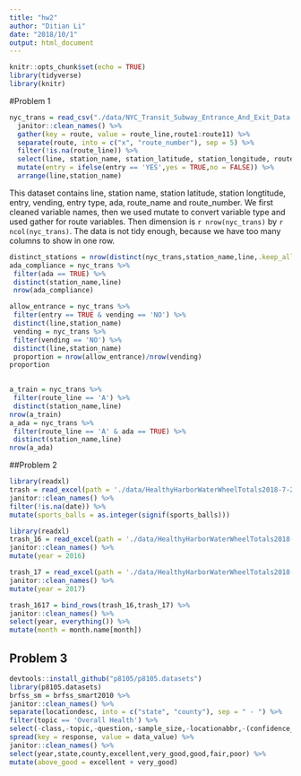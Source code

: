 ```yaml
---
title: "hw2"
author: "Ditian Li"
date: "2018/10/1"
output: html_document
---
```



```r
knitr::opts_chunk$set(echo = TRUE)
library(tidyverse)
library(knitr)
```

#Problem 1

```r

nyc_trans = read_csv("./data/NYC_Transit_Subway_Entrance_And_Exit_Data.csv") %>%
  janitor::clean_names() %>%
  gather(key = route, value = route_line,route1:route11) %>%
  separate(route, into = c("x", "route_number"), sep = 5) %>%
  filter(!is.na(route_line)) %>%
  select(line, station_name, station_latitude, station_longitude, route_number,route_line, entry,     vending, entrance_type, ada) %>%
  mutate(entry = ifelse(entry == 'YES',yes = TRUE,no = FALSE)) %>%
  arrange(line,station_name)

```

This dataset contains line, station name, station latitude, station longtitude, entry, vending, entry type, ada, route_name and route_number. We first cleaned variable names, then we used mutate to convert variable type and used gather for route variables. Then dimension is `r nrow(nyc_trans)` by `r ncol(nyc_trans)`. The data is not tidy enough, because we have too many columns to show in one row.

```r
distinct_stations = nrow(distinct(nyc_trans,station_name,line,.keep_all = TRUE))
ada_compliance = nyc_trans %>%
 filter(ada == TRUE) %>%
 distinct(station_name,line)
 nrow(ada_compliance)

allow_entrance = nyc_trans %>%
 filter(entry == TRUE & vending == 'NO') %>%
 distinct(line,station_name)
 vending = nyc_trans %>%
 filter(vending == 'NO') %>%
 distinct(line,station_name)
 proportion = nrow(allow_entrance)/nrow(vending)
proportion
  
```

```r
a_train = nyc_trans %>%
 filter(route_line == 'A') %>%
 distinct(station_name,line)
nrow(a_train)
a_ada = nyc_trans %>%
 filter(route_line == 'A' & ada == TRUE) %>%
 distinct(station_name,line)
nrow(a_ada)
```

##Problem 2
```r
library(readxl)
trash = read_excel(path = './data/HealthyHarborWaterWheelTotals2018-7-28.xlsx',sheet = 'Mr. Trash Wheel',range = cell_cols("A:N")) %>%
janitor::clean_names() %>%
filter(!is.na(date)) %>%
mutate(sports_balls = as.integer(signif(sports_balls)))
```

```r
library(readxl)
trash_16 = read_excel(path = './data/HealthyHarborWaterWheelTotals2018-7-28.xlsx',sheet = '2016 Precipitation',range = cell_rows(2:14)) %>%
janitor::clean_names() %>%
mutate(year = 2016)

trash_17 = read_excel(path = './data/HealthyHarborWaterWheelTotals2018-7-28.xlsx',sheet = '2017 Precipitation',range = cell_rows(2:10)) %>%
janitor::clean_names() %>%
mutate(year = 2017)

trash_1617 = bind_rows(trash_16,trash_17) %>%
janitor::clean_names() %>%
select(year, everything()) %>%
mutate(month = month.name[month])
```

## Problem 3
```r
devtools::install_github("p8105/p8105.datasets")
library(p8105.datasets)
brfss_sm = brfss_smart2010 %>%
janitor::clean_names() %>%
separate(locationdesc, into = c("state", "county"), sep = " - ") %>%
filter(topic == 'Overall Health') %>%
select(-class,-topic,-question,-sample_size,-locationabbr,-(confidence_limit_low:geo_location)) %>%
spread(key = response, value = data_value) %>%
janitor::clean_names() %>%
select(year,state,county,excellent,very_good,good,fair,poor) %>%
mutate(above_good = excellent + very_good)


```

